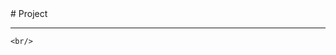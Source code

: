 
<BaseLayout PageID="project">
  <BaseCard title="Project">
# Project

---

  </BaseCard>

[//]: # (<ProjectCard)

[//]: # (  title="Frosti")

[//]: # (  image="https://frosti.saroprock.com/view.png")

[//]: # (  desc="一个干净、优美、快速的博客模板！")

[//]: # (  url="https://github.com/EveSunMaple/Frosti")

[//]: # (  target="_self")

[//]: # (/>)

    <br/>
</BaseLayout>
<ProjectJS/>